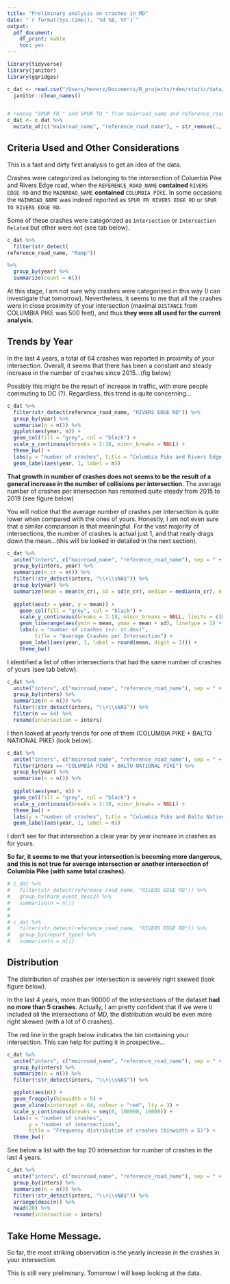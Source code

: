 ```yaml
---
title: "Preliminary analysis on crashes in MD"
date: "`r format(Sys.time(), '%d %B, %Y')`"
output:
  pdf_document:
    df_print: kable
    toc: yes
---
```


```r
library(tidyverse)
library(janitor)
library(ggridges)
```

```r
c_dat <- read.csv("/Users/heverz/Documents/R_projects/rden/static/data/data_crashes/Maryland_Statewide_Vehicle_Crashes.csv", na.strings=c(""," ","NA")) %>%
  janitor::clean_names()


# remove "SPUR FR " and SPUR TO " from mainroad_name and reference_road_name
c_dat <- c_dat %>%
  mutate_at(c("mainroad_name", "reference_road_name"), ~ str_remove(., "(SPUR FR )|(SPUR TO )"))
```

## Criteria Used and Other Considerations 

This is a fast and dirty first analysis to get an idea of the data.

Crashes were categorized as belonging to the intersection of Columbia Pike and Rivers Edge road, when the `REFERENCE_ROAD_NAME` **contained** `RIVERS EDGE RD` and the `MAINROAD_NAME` **contained** `COLUMBIA PIKE`. In some occasions the `MAINROAD_NAME` was indeed reported as `SPUR FR RIVERS EDGE RD` or `SPUR TO RIVERS EDGE RD`. 

Some of these crashes were categorized as `Intersection` or `Intersection Related` but other were not (see tab below). 

```r
c_dat %>%
  filter(str_detect(	
reference_road_name, "Ramp")) 

%>%
  group_by(year) %>% 
  summarize(count = n()) 
```

At this stage, I am not sure why crashes were categorized in this way (I can investigate that tomorrow). Nevertheless, it seems to me that all the crashes were in close proximity of your intersection (maximal `DISTANCE` from COLUMBIA PIKE was 500 feet), and thus **they were all used for the current analysis**.

## Trends by Year

In the last 4 years, a total of 64 crashes was reported in proximity of your intersection. Overall, it seems that there has been a constant and steady increase in the number of crashes since 2015...(fig below)

Possibly this might be the result of increase in traffic, with more people commuting to DC (?). Regardless, this trend is quite concerning...

```r
c_dat %>%
  filter(str_detect(reference_road_name, "RIVERS EDGE RD")) %>%
  group_by(year) %>%
  summarise(n = n()) %>%
  ggplot(aes(year, n)) +
  geom_col(fill = "grey", col = "black") +
  scale_y_continuous(breaks = 1:18, minor_breaks = NULL) +
  theme_bw() +
  labs(y = "number of crashes", title = "Columbia Pike and Rivers Edge road (tot = 64)") +
  geom_label(aes(year, 1, label = n))
```

**That growth in number of crashes does not seems to be the result of a general increase in the number of collisions per intersection**. The average number of crashes per intersection has remained quite steady from 2015 to 2019 (see figure below)

You will notice that the average number of crashes per intersection is quite lower when compared with the ones of yours. Honestly, I am not even sure that a similar comparison is that meaningful. For the vast majority of intersections, the number of crashes is actual just 1, and that really drags down the mean...(this will be looked in detailed in the next section).

```r
c_dat %>%
  unite("inters", c("mainroad_name", "reference_road_name"), sep = " + ") %>%
  group_by(inters, year) %>%
  summarize(n_cr = n()) %>%
  filter(!str_detect(inters, "\\+\\sNA$")) %>% 
  group_by(year) %>% 
  summarize(mean = mean(n_cr), sd = sd(n_cr), median = median(n_cr), n = n(), err = sd/sqrt(n)) %>% 
  
  ggplot(aes(x = year, y = mean)) + 
    geom_col(fill = "grey", col = "black") +
    scale_y_continuous(breaks = 1:18, minor_breaks = NULL, limits = c(0,18)) +
    geom_linerange(aes(ymin = mean, ymax = mean + sd), linetype = 1) +
    labs(y = "number of crashes (+/- st.dev)", 
         title = "Average Crashes per Intersection") +
    geom_label(aes(year, 1, label = round(mean, digit = 2))) +
    theme_bw()
```
I identified a list of other intersections that had the same number of crashes of yours (see tab below).

```r
c_dat %>%
  unite("inters", c("mainroad_name", "reference_road_name"), sep = " + ") %>%
  group_by(inters) %>%
  summarize(n = n()) %>%
  filter(!str_detect(inters, "\\+\\sNA$")) %>% 
  filter(n == 64) %>% 
  rename(intersection = inters)
```

I then looked at yearly trends for one of them (COLUMBIA PIKE + BALTO NATIONAL PIKE) (look below).

```r
c_dat %>%
  unite("inters", c("mainroad_name", "reference_road_name"), sep = " + ") %>%
  filter(inters == "COLUMBIA PIKE + BALTO NATIONAL PIKE") %>% 
  group_by(year) %>%
  summarise(n = n()) %>%
  
  ggplot(aes(year, n)) +
  geom_col(fill = "grey", col = "black") +
  scale_y_continuous(breaks = 1:18, minor_breaks = NULL) +
  theme_bw() +
  labs(y = "number of crashes", title = "Columbia Pike and Balto National Pike (tot = 64)") +
  geom_label(aes(year, 1, label = n))
```
I don't see for that intersection a clear year by year increase in crashes as for yours.

**So far, it seems to me that your intersection is becoming more dangerous, and this is not true for average intersection or another intersection of Columbia Pike (with same total crashes).** 

```r
# c_dat %>%
#   filter(str_detect(reference_road_name, "RIVERS EDGE RD")) %>%
#   group_by(harm_event_desc2) %>%
#   summarise(n = n())
#   
# 
# c_dat %>%
#   filter(str_detect(reference_road_name, "RIVERS EDGE RD")) %>%
#   group_by(report_type) %>%
#   summarise(n = n())
```

## Distribution

The distribution of crashes per intersection is  severely right skewed (look figure below).

In the last 4 years, more than 90000 of the intersections of the dataset **had no more than 5 crashes**. Actually, I am pretty confident that if we were ti included all the intersections of MD, the distribution would be even more right skewed (with a lot of 0 crashes).

The red line in the graph below indicates the bin containing your intersection. This can help for putting it in prospective...


```r
c_dat %>%
  unite("inters", c("mainroad_name", "reference_road_name"), sep = " + ") %>%
  group_by(inters) %>%
  summarize(n = n()) %>%
  filter(!str_detect(inters, "\\+\\sNA$")) %>% 

  ggplot(aes(n)) +
  geom_freqpoly(binwidth = 5) +
  geom_vline(xintercept = 64, colour = "red", lty = 3) +
  scale_y_continuous(breaks = seq(0, 100000, 10000)) +
  labs(x = "number of crashes",
       y = "number of intersections",
       title = "Frequency distribution of crashes (binwidth = 5)") +
  theme_bw()
```

See below a list with the top 20 intersection for number of crashes in the last 4 years.


```r
c_dat %>%
  unite("inters", c("mainroad_name", "reference_road_name"), sep = " + ") %>%
  group_by(inters) %>%
  summarize(n = n()) %>%
  filter(!str_detect(inters, "\\+\\sNA$")) %>% 
  arrange(desc(n)) %>% 
  head(20) %>% 
  rename(intersection = inters)
```

## Take Home Message.

So far, the most striking observation is the yearly increase in the crashes in your intersection.

This is still very preliminary. Tomorrow I will keep looking at the data.







